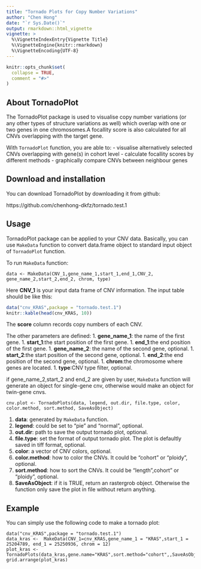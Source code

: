 ```yaml
---
title: "Tornado Plots for Copy Number Variations"
author: "Chen Hong"
date: "`r Sys.Date()`"
output: rmarkdown::html_vignette
vignette: >
  %\VignetteIndexEntry{Vignette Title}
  %\VignetteEngine{knitr::rmarkdown}
  %\VignetteEncoding{UTF-8}
---
```


```r
knitr::opts_chunk$set(
  collapse = TRUE,
  comment = "#>"
)
```

## About TornadoPlot

The TornadoPlot package is used to visualise copy number variations (or any other types of structure variations as well) which overlap with one or two genes in one chromosomes.A focallity score is also calculated for all CNVs overlapping with the target gene. 

With `TornadoPlot` function, you are able to:
- visualise alternatively selected CNVs overlapping with gene(s) in cohort level
- calculate focallity scores by different methods
- graphically compare CNVs between neighbour genes


## Download and installation

You can download TornadoPlot by downloading it from github:

https://github.com/chenhong-dkfz/tornado.test.1

## Usage

TornadoPlot package can be applied to your CNV data. Basically, you can use `MakeData` function to convert data.frame object to standard input object of `TornadoPlot` function. 

To run `MakeData` function:

```
data <- MakeData(CNV_1,gene_name_1,start_1,end_1,CNV_2, gene_name_2,start_2,end_2, chrom, type)

```

Here **CNV_1** is your input data frame of CNV information. The input table should be like this:


```r
data("cnv_KRAS",package = "tornado.test.1")
knitr::kable(head(cnv_KRAS, 10))
```

The **score** column records copy numbers of each CNV.


The other parameters are defined:
1. **gene_name_1**: the name of the first gene.
1. **start_1**:the start position of the first gene.
1. **end_1**:the end position of the first gene.
1. **gene_name_2**: the name of the second gene, optional.
1. **start_2**:the start position of the second gene, optional.
1. **end_2**:the end position of the second gene, optional.
1. **chrom**:the chromosome where genes are located.
1. **type**:CNV type filter, optional.

if gene_name_2,start_2 and end_2 are given by user, `MakeData` function will generate an object for single-gene cnv, otherwise would make an object for twin-gene cnvs. 



```
cnv.plot <- TornadoPlots(data, legend, out.dir, file.type, color, color.method, sort.method, SaveAsObject)
```
1. **data**: generated by `MakeData` function.
1. **legend**: could be set to "pie" and "normal", optional.
1. **out.dir**: path to save the output tornado plot, optional.
1. **file.type**: set the format of output tornado plot. The plot is defaultly saved in tiff format, optional.
1. **color**: a vector of CNV colors, optional.
1. **color.method**: how to color the CNVs. It could be "cohort" or "ploidy", optional.
1. **sort.method**: how to sort the CNVs. It could be "length",cohort" or "ploidy", optional.
1. **SaveAsObject**: if it is TRUE, return an rastergrob object. Otherwise the function only save the plot in file without return anything.

## Example

You can simply use the following code to make a tornado plot:
```
data("cnv_KRAS",package = "tornado.test.1")
data_kras <-  MakeData(CNV_1=cnv_KRAS,gene_name_1 = "KRAS",start_1 = 25204789, end_1 = 25250936, chrom = 12)
plot_kras <- TornadoPlots(data_kras,gene.name="KRAS",sort.method="cohort",,SaveAsObject=T)
grid.arrange(plot_kras)
```


